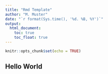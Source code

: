 ```yaml
---
title: "Rmd Template"
author: "M. Muster"
date: "`r format(Sys.time(), '%d. %B, %Y')`"
output:
  html_document:
    toc: true
    toc_float: true
---
```


```r
knitr::opts_chunk$set(echo = TRUE)
```


## Hello World
```r

```

